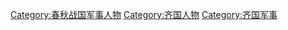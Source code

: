 [[Category:春秋战国军事人物|Category:春秋战国军事人物]]
[[Category:齐国人物|Category:齐国人物]]
[[Category:齐国军事|Category:齐国军事]]